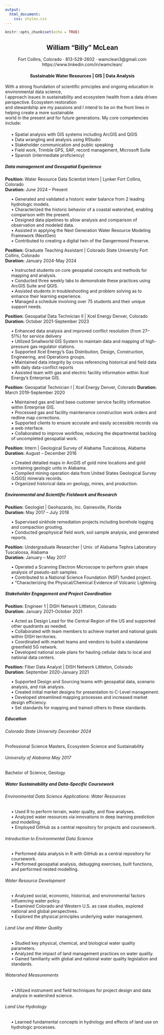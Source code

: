 ```yaml
---
output: 
  html_document:
    css: styles.css
---
```


```r
knitr::opts_chunk$set(echo = TRUE)
```


<center>
## William "Billy" McLean
Fort Collins, Colorado · 813-528-2602 · wamclean3@gmail.com   
https://www.linkedin.com/in/wamclean/
</center>   

<center>
#### Sustainable Water Resources | GIS | Data Analysis   
</center>

With a strong foundation of scientific principles and ongoing education in environmental data science,    
I approach issues in sustainability and ecosystem health from a data driven perspective. Ecosystem restoration    
and stewardship are my passions and I intend to be on the front lines in helping create a more sustainable    
world in the present and for future generations. My core competencies include:  

<div style="margin-left: 20px; margin-top: 20px; margin-bottom: 20px">
  • Spatial analysis with GIS systems including ArcGIS and QGIS<br>
  • Data wrangling and analysis using RStudio<br>
  • Stakeholder communication and public speaking<br>
  • Field work, Trimble GPS, SAP, record management, Microsoft Suite<br>
  • Spanish (intermediate proficiency)
</div>
##### Data management and Geospatial Experience

**Position:** Water Resource Data Scientist Intern | Lynker Fort Collins, Colorado    
**Duration:**	June 2024 – Present   
<div style="margin-left: 20px;">
  •	Generated and validated a historic water balance from 2 leading hydrologic models.    
  •	Characterized the historic behavior of a coastal watershed, enabling comparison with the present.   
  •	Designed data pipelines to allow analysis and comparison of observation and modeled data.   
  •	Assisted in applying the Next Generation Water Resource Modeling Framework (NextGen)    
  •	Contributed to creating a digital twin of the Dangermond Preserve.
</div>

**Position:** Graduate Teaching Assistant | Colorado State University Fort Collins, Colorado    
**Duration:** January 2024-May 2024
<div style="margin-left: 20px;">
  •	Instructed students on core geospatial concepts and methods for mapping and analysis.   
  •	Conducted three weekly labs to demonstrate these practices using ArcGIS Suite and QGIS.   
  •	Assisted students in troubleshooting and problem solving as to enhance their learning experience.   
  •	Managed a schedule involving over 75 students and their unique support needs.
</div>

**Position:** Geospatial Data Technician II | Xcel Energy Denver, Colorado  
**Duration:** October 2021-September 2023
<div style="margin-left: 20px;">
  •	Enhanced data analysis and improved conflict resolution (from 27–51%) for service delivery    
  •	Utilized Smallworld GIS System to maintain data and mapping of high-pressure gas regulator stations.    
  •	Supported Xcel Energy’s Gas Distribution, Design, Construction, Engineering, and Operations groups.   
  •	Maintained data integrity by cross referencing historical and field data with daily data-conflict reports   
  •	Assisted team with gas and electric facility information within Xcel Energy’s Enterprise GIS.   
</div>
**Position:** Geospatial Technician I | Xcel Energy Denver, Colorado
**Duration:** March 2019-September 2020
<div style="margin-left: 20px;">
  •	Maintained gas and land base customer service facility information within Enterprise GIS.   
  •	Processed gas and facility maintenance construction work orders and redline map corrections.    
  •	Supported clients to ensure accurate and easily accessible records via a web interface.   
  •	Collaborated to improve workflow, reducing the departmental backlog of uncompleted geospatial work.   
</div>
**Position:** Intern | Geological Survey of Alabama Tuscaloosa, Alabama   
**Duration:** August – December 2016
<div style="margin-left: 20px;">
  •	Created detailed maps in ArcGIS of gold mine locations and gold containing geologic units in Alabama.   
  •	Compiled mining operation data from United States Geological Survey (USGS) minerals records.    
  •	Organized historical data on geology, mines, and production.    
</div>
##### Environmental and Scientific Fieldwork and Research
**Position:** Geologist | Geohazards, Inc. Gainesville, Florida   
**Duration:** May 2017 – July 2018
<div style="margin-left: 20px;">
  •	Supervised sinkhole remediation projects including borehole logging and compaction grouting.    
  •	Conducted geophysical field work, soil sample analysis, and generated reports.    
</div>

**Position:** Undergraduate Researcher | Univ. of Alabama Tephra Laboratory Tuscaloosa, Alabama   
**Duration:** January – May 2017 
<div style="margin-left: 20px;">
  •	Operated a Scanning Electron Microscope to perform grain shape analysis of pseudo-ash samples.    
  •	Contributed to a National Science Foundation (NSF) funded project.    
  •	“Characterizing the Physical/Chemical Evidence of Volcanic Lightning.   
</div>
##### Stakeholder Engagement and Project Coordination   

**Position:** Engineer 1 | DISH Network Littleton, Colorado   
**Duration:** January 2021-October 2021   
<div style="margin-left: 20px;">
  •	Acted as Design Lead for the Central Region of the US and supported other quadrants as needed.    
  •	Collaborated with team members to achieve market and national goals within DISH territories.    
  •	Coordinated with market teams and vendors to build a standalone greenfield 5G network.    
  •	Developed national scale plans for hauling cellular data to local and national data centers.    
</div>
**Position:** Fiber Data Analyst | DISH Network Littleton, Colorado   
**Duration:** September 2020-January 2021   
<div style="margin-left: 20px;">
  •	Supported Design and Sourcing teams with geospatial data, scenario analysis, and risk analysis.   
  •	Created initial market designs for presentation to C-Level management.    
  •	Developed streamlined mapping processes and increased market design efficiency.   
  •	Set standards for mapping and trained others to these standards.    
</div>
##### Education

###### Colorado State University	December 2024
Professional Science Masters, Ecosystem Science and Sustainability

###### University of Alabama	May 2017
Bachelor of Science, Geology

##### Water Sustainability and Data-Specific Coursework

###### Environmental Data Science Applications: Water Resources    
<div style="margin-left: 20px;">
  •	Used R to perform terrain, water quality, and flow analyses.    
  •	Analyzed water resources via innovations in deep learning prediction and modelling.   
  •	Employed GitHub as a central repository for projects and coursework.    
</div>
###### Introduction to Environmental Data Science    
<div style="margin-left: 20px;">
  •	Performed data analysis in R with GitHub as a central repository for coursework.    
  •	Performed geospatial analysis, debugging exercises, built functions, and performed nested modelling.    
</div>
###### Water Resource Development    
<div style="margin-left: 20px;">
  •	Analyzed social, economic, historical, and environmental factors influencing water policy.      
  •	Examined Colorado and Western U.S. as case studies, explored national and global perspectives.    
  •	Explored the physical principles underlying water management.   
</div>
###### Land Use and Water Quality    
<div style="margin-left: 20px;">
  •	Studied key physical, chemical, and biological water quality parameters.    
  •	Analyzed the impact of land management practices on water quality.    
  •	Gained familiarity with global and national water quality legislation and standards.    
</div>
###### Watershed Measurements   
<div style="margin-left: 20px;">
  •	Utilized instrument and field techniques for project design and data analysis in watershed science.   
</div>
###### Land Use Hydrology    
<div style="margin-left: 20px;">
  •	Learned fundamental concepts in hydrology and effects of land use on hydrologic processes.    
</div>